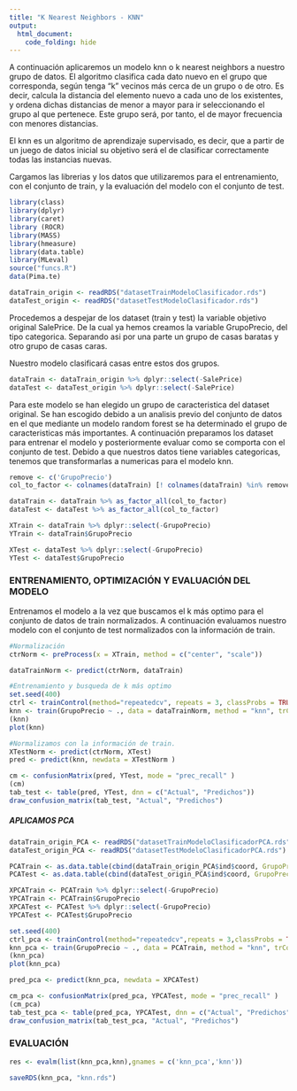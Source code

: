 ```yaml
---
title: "K Nearest Neighbors - KNN"
output: 
  html_document:
    code_folding: hide
---
```

A continuación aplicaremos un modelo knn o k nearest neighbors a nuestro grupo de datos. El algoritmo clasifica cada dato nuevo en el grupo que corresponda, según tenga "k" vecinos más cerca de un grupo o de otro. Es decir, calcula la distancia del elemento nuevo a cada uno de los existentes, y ordena dichas distancias de menor a mayor para ir seleccionando el grupo al que pertenece. Este grupo será, por tanto, el de mayor frecuencia con menores distancias.

El knn es un algoritmo de aprendizaje supervisado, es decir, que a partir de un juego de datos inicial su objetivo será el de clasificar correctamente todas las instancias nuevas.

Cargamos las librerias y los datos que utilizaremos para el entrenamiento, con el conjunto de train, y la evaluación del modelo con el conjunto de test.

```r

library(class)
library(dplyr)
library(caret)
library (ROCR)
library(MASS)
library(hmeasure)
library(data.table)
library(MLeval)
source("funcs.R")
data(Pima.te)

```

```r

dataTrain_origin <- readRDS("datasetTrainModeloClasificador.rds")
dataTest_origin <- readRDS("datasetTestModeloClasificador.rds")

```

Procedemos a despejar de los dataset (train y test) la variable objetivo original SalePrice. De la cual ya hemos creamos la variable GrupoPrecio, del tipo categorica. Separando asi por una parte un grupo de casas baratas y otro grupo de casas caras.

Nuestro modelo clasificará casas entre estos dos grupos.

```r

dataTrain <- dataTrain_origin %>% dplyr::select(-SalePrice)
dataTest <- dataTest_origin %>% dplyr::select(-SalePrice)

```

Para este modelo se han elegido un grupo de caracteristica del dataset original. Se han escogido debido a un analisis previo del conjunto de datos en el que mediante un modelo random forest se ha determinado el grupo de caracteristicas más importantes. A continuación preparamos los dataset para entrenar el modelo y posteriormente evaluar como se comporta con el conjunto de test. Debido a que nuestros datos tiene variables categoricas, tenemos que transformarlas a numericas para el modelo knn.

```r

remove <- c('GrupoPrecio')
col_to_factor <- colnames(dataTrain) [! colnames(dataTrain) %in% remove]

dataTrain <- dataTrain %>% as_factor_all(col_to_factor)
dataTest <- dataTest %>% as_factor_all(col_to_factor)

XTrain <- dataTrain %>% dplyr::select(-GrupoPrecio)
YTrain <- dataTrain$GrupoPrecio

XTest <- dataTest %>% dplyr::select(-GrupoPrecio)
YTest <- dataTest$GrupoPrecio

```

### ENTRENAMIENTO, OPTIMIZACIÓN Y EVALUACIÓN DEL MODELO

Entrenamos el modelo a la vez que buscamos el k más optimo para el conjunto de datos de train normalizados. A continuación evaluamos nuestro modelo con el conjunto de test normalizados con la información de train.

```r

#Normalización
ctrNorm <- preProcess(x = XTrain, method = c("center", "scale"))

dataTrainNorm <- predict(ctrNorm, dataTrain)

#Entrenamiento y busqueda de k más optimo
set.seed(400)
ctrl <- trainControl(method="repeatedcv", repeats = 3, classProbs = TRUE, summaryFunction = twoClassSummary, savePredictions = TRUE)
knn <- train(GrupoPrecio ~ ., data = dataTrainNorm, method = "knn", trControl = ctrl, tuneLength = 30)
(knn)
plot(knn)

#Normalizamos con la información de train.
XTestNorm <- predict(ctrNorm, XTest)
pred <- predict(knn, newdata = XTestNorm )

cm <- confusionMatrix(pred, YTest, mode = "prec_recall" )
(cm)
tab_test <- table(pred, YTest, dnn = c("Actual", "Predichos"))
draw_confusion_matrix(tab_test, "Actual", "Predichos")

```

##### APLICAMOS PCA


```r
dataTrain_origin_PCA <- readRDS("datasetTrainModeloClasificadorPCA.rds")
dataTest_origin_PCA <- readRDS("datasetTestModeloClasificadorPCA.rds")

PCATrain <- as.data.table(cbind(dataTrain_origin_PCA$ind$coord, GrupoPrecio = dataTrain_origin %>% dplyr::select(c("GrupoPrecio"))))
PCATest <- as.data.table(cbind(dataTest_origin_PCA$ind$coord, GrupoPrecio = dataTest_origin %>% dplyr::select(c("GrupoPrecio"))))

XPCATrain <- PCATrain %>% dplyr::select(-GrupoPrecio)
YPCATrain <- PCATrain$GrupoPrecio
XPCATest <- PCATest %>% dplyr::select(-GrupoPrecio)
YPCATest <- PCATest$GrupoPrecio

set.seed(400)
ctrl_pca <- trainControl(method="repeatedcv",repeats = 3,classProbs = TRUE, summaryFunction = twoClassSummary, savePredictions = TRUE)
knn_pca <- train(GrupoPrecio ~ ., data = PCATrain, method = "knn", trControl = ctrl_pca, tuneLength = 30)
(knn_pca)
plot(knn_pca)

pred_pca <- predict(knn_pca, newdata = XPCATest)

cm_pca <- confusionMatrix(pred_pca, YPCATest, mode = "prec_recall" )
(cm_pca)
tab_test_pca <- table(pred_pca, YPCATest, dnn = c("Actual", "Predichos"))
draw_confusion_matrix(tab_test_pca, "Actual", "Predichos")
```

### EVALUACIÓN

```r
res <- evalm(list(knn_pca,knn),gnames = c('knn_pca','knn'))

saveRDS(knn_pca, "knn.rds")
```
